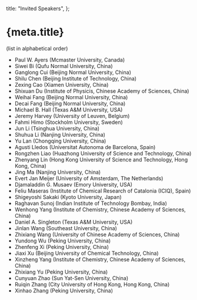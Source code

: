 
  title: "Invited Speakers",
};

<Head>
  <title>{`${meta.title} - ICOC2016`}</title>
</Head>

<Category />

# {meta.title}

(list in alphabetical order)

- Paul W. Ayers (Mcmaster University, Canada)
- Siwei Bi (Qufu Normal University, China)
- Ganglong Cui (Beijing Normal University, China)
- Shilu Chen (Beijing Institute of Technology, China)
- Zexing Cao (Xiamen University, China)
- Shixuan Du (Institute of Physicis, Chinese Academy of Sciences, China)
- Weihai Fang (Beijing Normal University, China)
- Decai Fang (Beijing Normal University, China)
- Michael B. Hall (Texas A&M University, USA)
- Jeremy Harvey (University of Leuven, Belgium)
- Fahmi Himo (Stockholm University, Sweden)
- Jun Li (Tsinghua University, China)
- Shuhua Li (Nanjing University, China)
- Yu Lan (Chongqing University, China)
- Agusti Lledos (Universitat Autonoma de Barcelona, Spain)
- Rongzhen Liao (Huazhong University of Science and Technology, China)
- Zhenyang Lin (Hong Kong University of Science and Technology, Hong Kong, China)
- Jing Ma (Nanjing University, China)
- Evert Jan Meijer (University of Amsterdam, The Netherlands)
- Djamaladdin G. Musaev (Emory University, USA)
- Feliu Maseras (Institute of Chemical Research of Catalonia (ICIQ), Spain)
- Shigeyoshi Sakaki (Kyoto University, Japan)
- Raghavan Sunoj (Indian Institute of Technology Bombay, India)
- Wenhong Yang (Institute of Chemistry, Chinese Academy of Sciences, China)
- Daniel A. Singleton (Texas A&M University, USA)
- Jinlan Wang (Southeast University, China)
- Zhixiang Wang (University of Chinese Academy of Sciences, China)
- Yundong Wu (Peking University, China)
- Zhenfeng Xi (Peking University, China)
- Jiaxi Xu (Beijing University of Chemical Technology, China)
- Xinzheng Yang (Institute of Chemistry, Chinese Academy of Sciences, China)
- Zhixiang Yu (Peking University, China)
- Cunyuan Zhao (Sun Yat-Sen University, China)
- Ruiqin Zhang (City University of Hong Kong, Hong Kong, China)
- Xinhao Zhang (Peking University, China)
